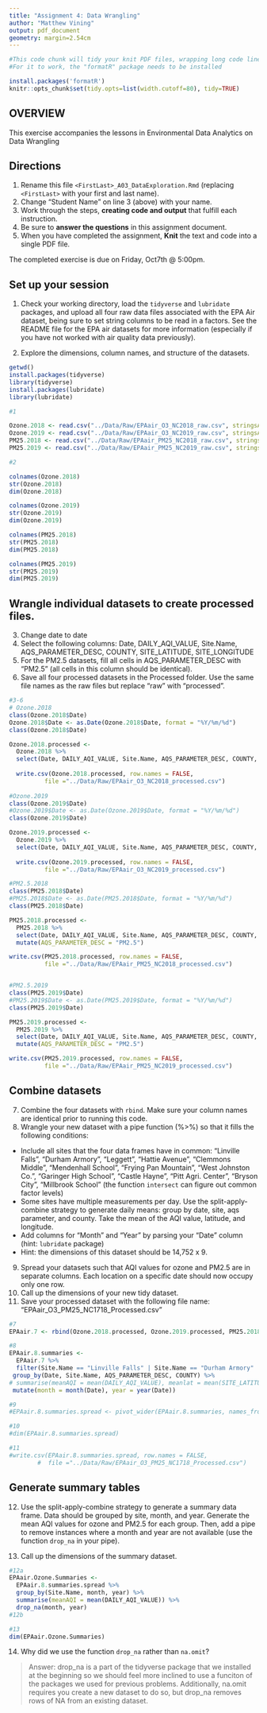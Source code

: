 ```yaml
---
title: "Assignment 4: Data Wrangling"
author: "Matthew Vining"
output: pdf_document
geometry: margin=2.54cm
---
```


```r
#This code chunk will tidy your knit PDF files, wrapping long code lines
#For it to work, the "formatR" package needs to be installed

install.packages('formatR')
knitr::opts_chunk$set(tidy.opts=list(width.cutoff=80), tidy=TRUE)
```

## OVERVIEW

This exercise accompanies the lessons in Environmental Data Analytics on Data Wrangling 

## Directions
1.  Rename this file `<FirstLast>_A03_DataExploration.Rmd` (replacing `<FirstLast>` with your first and last name).
2. Change "Student Name" on line 3 (above) with your name.
3. Work through the steps, **creating code and output** that fulfill each instruction.
4. Be sure to **answer the questions** in this assignment document.
5. When you have completed the assignment, **Knit** the text and code into a single PDF file.

The completed exercise is due on Friday, Oct7th @ 5:00pm.

## Set up your session 
1. Check your working directory, load the `tidyverse` and `lubridate` packages, and upload all four raw data files associated with the EPA Air dataset, being sure to set string columns to be read in a factors. See the README file for the EPA air datasets for more information (especially if you have not worked with air quality data previously). 

2. Explore the dimensions, column names, and structure of the datasets. 

```r
getwd()
install.packages(tidyverse)
library(tidyverse)
install.packages(lubridate)
library(lubridate)

#1

Ozone.2018 <- read.csv("../Data/Raw/EPAair_O3_NC2018_raw.csv", stringsAsFactors = TRUE)
Ozone.2019 <- read.csv("../Data/Raw/EPAair_O3_NC2019_raw.csv", stringsAsFactors = TRUE)
PM25.2018 <- read.csv("../Data/Raw/EPAair_PM25_NC2018_raw.csv", stringsAsFactors = TRUE)
PM25.2019 <- read.csv("../Data/Raw/EPAair_PM25_NC2019_raw.csv", stringsAsFactors = TRUE)

#2

colnames(Ozone.2018)
str(Ozone.2018)
dim(Ozone.2018)

colnames(Ozone.2019)
str(Ozone.2019)
dim(Ozone.2019)

colnames(PM25.2018)
str(PM25.2018)
dim(PM25.2018)

colnames(PM25.2019)
str(PM25.2019)
dim(PM25.2019)
```

## Wrangle individual datasets to create processed files.
3. Change date to date
4. Select the following columns: Date, DAILY_AQI_VALUE, Site.Name, AQS_PARAMETER_DESC, COUNTY, SITE_LATITUDE, SITE_LONGITUDE
5. For the PM2.5 datasets, fill all cells in AQS_PARAMETER_DESC with "PM2.5" (all cells in this column should be identical).
6. Save all four processed datasets in the Processed folder. Use the same file names as the raw files but replace "raw" with "processed".

```r
#3-6
# Ozone.2018
class(Ozone.2018$Date)
Ozone.2018$Date <- as.Date(Ozone.2018$Date, format = "%Y/%m/%d")
class(Ozone.2018$Date)

Ozone.2018.processed <- 
  Ozone.2018 %>%
  select(Date, DAILY_AQI_VALUE, Site.Name, AQS_PARAMETER_DESC, COUNTY, SITE_LATITUDE, SITE_LONGITUDE)
  
  write.csv(Ozone.2018.processed, row.names = FALSE, 
          file ="../Data/Raw/EPAair_O3_NC2018_processed.csv")
  
#Ozone.2019
class(Ozone.2019$Date)
#Ozone.2019$Date <- as.Date(Ozone.2019$Date, format = "%Y/%m/%d")
class(Ozone.2019$Date)

Ozone.2019.processed <- 
  Ozone.2019 %>%
  select(Date, DAILY_AQI_VALUE, Site.Name, AQS_PARAMETER_DESC, COUNTY, SITE_LATITUDE, SITE_LONGITUDE)
  
  write.csv(Ozone.2019.processed, row.names = FALSE, 
          file ="../Data/Raw/EPAair_O3_NC2019_processed.csv")

#PM2.5.2018
class(PM25.2018$Date)
#PM25.2018$Date <- as.Date(PM25.2018$Date, format = "%Y/%m/%d")
class(PM25.2018$Date)

PM25.2018.processed <- 
  PM25.2018 %>%
  select(Date, DAILY_AQI_VALUE, Site.Name, AQS_PARAMETER_DESC, COUNTY, SITE_LATITUDE, SITE_LONGITUDE) %>%
  mutate(AQS_PARAMETER_DESC = "PM2.5")

write.csv(PM25.2018.processed, row.names = FALSE, 
          file ="../Data/Raw/EPAair_PM25_NC2018_processed.csv")


#PM2.5.2019
class(PM25.2019$Date)
#PM25.2019$Date <- as.Date(PM25.2019$Date, format = "%Y/%m/%d")
class(PM25.2019$Date)

PM25.2019.processed <- 
  PM25.2019 %>%
  select(Date, DAILY_AQI_VALUE, Site.Name, AQS_PARAMETER_DESC, COUNTY, SITE_LATITUDE, SITE_LONGITUDE) %>%
  mutate(AQS_PARAMETER_DESC = "PM2.5")

write.csv(PM25.2019.processed, row.names = FALSE, 
          file ="../Data/Raw/EPAair_PM25_NC2019_processed.csv")


```


## Combine datasets
7. Combine the four datasets with `rbind`. Make sure your column names are identical prior to running this code. 
8. Wrangle your new dataset with a pipe function (%>%) so that it fills the following conditions: 

* Include all sites that the four data frames have in common: "Linville Falls", "Durham Armory", "Leggett", "Hattie Avenue", "Clemmons Middle", "Mendenhall School", "Frying Pan Mountain", "West Johnston Co.", "Garinger High School", "Castle Hayne", "Pitt Agri. Center", "Bryson City", "Millbrook School" (the function `intersect` can figure out common factor levels)
* Some sites have multiple measurements per day. Use the split-apply-combine strategy to generate daily means: group by date, site, aqs parameter, and county. Take the mean of the AQI value, latitude, and longitude.
* Add columns for "Month" and "Year" by parsing your "Date" column (hint: `lubridate` package)
* Hint: the dimensions of this dataset should be 14,752 x 9.

9. Spread your datasets such that AQI values for ozone and PM2.5 are in separate columns. Each location on a specific date should now occupy only one row.
10. Call up the dimensions of your new tidy dataset.
11. Save your processed dataset with the following file name: "EPAair_O3_PM25_NC1718_Processed.csv"

```r
#7
EPAair.7 <- rbind(Ozone.2018.processed, Ozone.2019.processed, PM25.2018.processed, PM25.2019.processed)

#8
EPAair.8.summaries <- 
  EPAair.7 %>%
  filter(Site.Name == "Linville Falls" | Site.Name == "Durham Armory" | Site.Name == "Leggett" | Site.Name == "Hattie Avenue" | Site.Name == "Clemmons Middle" | Site.Name == "Mendenhall School" | Site.Name == "Frying Pan Mountain" | Site.Name == "West Johnston Co." | Site.Name == "Garinger High School" | Site.Name == "Castle Hayne" | Site.Name == "Pitt Agri. Center" | Site.Name == "Bryson City" | Site.Name == "Millbrook School") %>%
 group_by(Date, Site.Name, AQS_PARAMETER_DESC, COUNTY) %>%
# summarise(meanAQI = mean(DAILY_AQI_VALUE), meanlat = mean(SITE_LATITUDE), meanlong = mean(SITE_LONGITUDE)) %>%
 mutate(month = month(Date), year = year(Date)) 

#9
#EPAair.8.summaries.spread <- pivot_wider(EPAair.8.summaries, names_from = AQS_PARAMETER_DESC, values_from = DAILY_AQI_VALUE)

#10
#dim(EPAair.8.summaries.spread)

#11
#write.csv(EPAair.8.summaries.spread, row.names = FALSE, 
        #  file ="../Data/Raw/EPAair_O3_PM25_NC1718_Processed.csv")
```


## Generate summary tables
12. Use the split-apply-combine strategy to generate a summary data frame. Data should be grouped by site, month, and year. Generate the mean AQI values for ozone and PM2.5 for each group. Then, add a pipe to remove instances where a month and year are not available (use the function `drop_na` in your pipe). 

13. Call up the dimensions of the summary dataset.

```r
#12a
EPAair.Ozone.Summaries <- 
  EPAair.8.summaries.spread %>%
  group_by(Site.Name, month, year) %>%
  summarise(meanAQI = mean(DAILY_AQI_VALUE)) %>%
  drop_na(month, year)
#12b

#13
dim(EPAair.Ozone.Summaries)
```

14. Why did we use the function `drop_na` rather than `na.omit`?

> Answer: drop_na is a part of the tidyverse package that we installed at the beginning so we should feel more inclined to use a funciton of the packages we used for previous problems. Additionally, na.omit requires you create a new dataset to do so, but drop_na removes rows of NA from an existing dataset.

